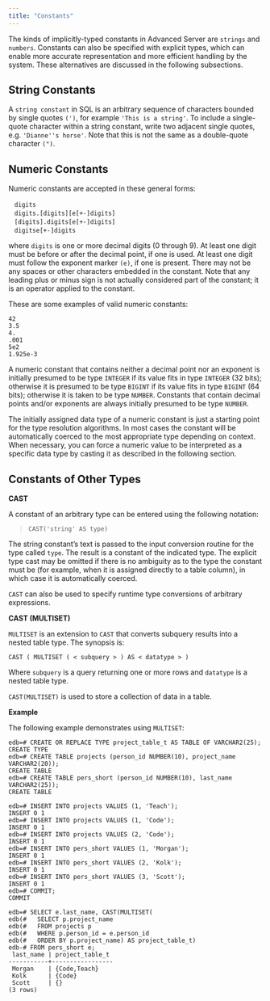 ```yaml
---
title: "Constants"
---
```


<div id="constants" class="registered_link"></div>


The kinds of implicitly-typed constants in Advanced Server are `strings` and `numbers`. Constants can also be specified with explicit types, which can enable more accurate representation and more efficient handling by the system. These alternatives are discussed in the following subsections.

## String Constants

A `string constant` in SQL is an arbitrary sequence of characters bounded by single quotes `(')`, for example `'This is a string'`. To include a single-quote character within a string constant, write two adjacent single quotes, e.g. `'Dianne''s horse'`. Note that this is not the same as a double-quote character `(")`.

## Numeric Constants

Numeric constants are accepted in these general forms:

   `digits`  
   `digits.[digits][e[+-]digits]`  
   `[digits].digits[e[+-]digits]`  
   `digitse[+-]digits`

where `digits` is one or more decimal digits (0 through 9). At least one digit must be before or after the decimal point, if one is used. At least one digit must follow the exponent marker `(e)`, if one is present. There may not be any spaces or other characters embedded in the constant. Note that any leading plus or minus sign is not actually considered part of the constant; it is an operator applied to the constant.

These are some examples of valid numeric constants:

``` text
42
3.5
4.
.001
5e2
1.925e-3
```

A numeric constant that contains neither a decimal point nor an exponent is initially presumed to be type `INTEGER` if its value fits in type `INTEGER` (32 bits); otherwise it is presumed to be type `BIGINT` if its value fits in type `BIGINT` (64 bits); otherwise it is taken to be type `NUMBER`. Constants that contain decimal points and/or exponents are always initially presumed to be type `NUMBER`.

The initially assigned data type of a numeric constant is just a starting point for the type resolution algorithms. In most cases the constant will be automatically coerced to the most appropriate type depending on context. When necessary, you can force a numeric value to be interpreted as a specific data type by casting it as described in the following section.

## Constants of Other Types

**CAST**

A constant of an arbitrary type can be entered using the following notation:

> `CAST('string' AS type)`

The string constant’s text is passed to the input conversion routine for the type called `type`. The result is a constant of the indicated type. The explicit type cast may be omitted if there is no ambiguity as to the type the constant must be (for example, when it is assigned directly to a table column), in which case it is automatically coerced.

`CAST` can also be used to specify runtime type conversions of arbitrary expressions.

**CAST (MULTISET)**

`MULTISET` is an extension to `CAST` that converts subquery results into a nested table type. The synopsis is:

``` text
CAST ( MULTISET ( < subquery > ) AS < datatype > )
```

Where `subquery` is a query returning one or more rows and `datatype` is a nested table type.

`CAST(MULTISET)` is used to store a collection of data in a table.

**Example**

The following example demonstrates using `MULTISET`:

``` text
edb=# CREATE OR REPLACE TYPE project_table_t AS TABLE OF VARCHAR2(25);
CREATE TYPE
edb=# CREATE TABLE projects (person_id NUMBER(10), project_name VARCHAR2(20));
CREATE TABLE
edb=# CREATE TABLE pers_short (person_id NUMBER(10), last_name VARCHAR2(25));
CREATE TABLE
```

``` text
edb=# INSERT INTO projects VALUES (1, 'Teach');
INSERT 0 1
edb=# INSERT INTO projects VALUES (1, 'Code');
INSERT 0 1
edb=# INSERT INTO projects VALUES (2, 'Code');
INSERT 0 1
edb=# INSERT INTO pers_short VALUES (1, 'Morgan');
INSERT 0 1
edb=# INSERT INTO pers_short VALUES (2, 'Kolk');
INSERT 0 1
edb=# INSERT INTO pers_short VALUES (3, 'Scott');
INSERT 0 1
edb=# COMMIT;
COMMIT
```

``` text
edb=# SELECT e.last_name, CAST(MULTISET(
edb(#   SELECT p.project_name
edb(#   FROM projects p
edb(#   WHERE p.person_id = e.person_id
edb(#   ORDER BY p.project_name) AS project_table_t)
edb-# FROM pers_short e;
 last_name | project_table_t
-----------+-----------------
 Morgan    | {Code,Teach}
 Kolk      | {Code}
 Scott     | {}
(3 rows)
```
